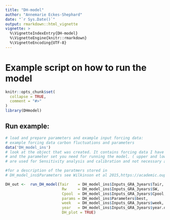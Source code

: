 ```yaml
---
title: "DH-model"
author: "Annemarie Eckes-Shephard"
date: "`r Sys.Date()`"
output: rmarkdown::html_vignette
vignette: >
  %\VignetteIndexEntry{DH-model}
  %\VignetteEngine{knitr::rmarkdown}
  %\VignetteEncoding{UTF-8}
---
```


# Example script on how to run the model

```r
knitr::opts_chunk$set(
  collapse = TRUE,
  comment = "#>"
)
library(DHmodel)

```


## Run example:

```r


# load and prepare parameters and example input forcing data:
# example forcing data carbon fluctuations and parameters
data('DH_model_ins')
# look at the object that was created. It contains forcing data I have prepared for three sites.
# and the parameter set you need for running the model. ( upper and lower parameter values for the 
# are used for Sensitivity analysis and calibration and not necessary at the moment.)

#for a description of the paratmers stored in
# DH_model_ins$Parameters see Wilkinson et al 2015,https://academic.oup.com/treephys/article-lookup/doi/10.1093/treephys/tpv010

DH_out <-  run_DH_model(Tair    = DH_model_ins$Inputs_GRA_3years$Tair,
                         Rw     = DH_model_ins$Inputs_GRA_3years$SW,
                         Cpool  = DH_model_ins$Inputs_GRA_3years$Cpool,
                         params = DH_model_ins$Parameters$best,
                         week   = DH_model_ins$Inputs_GRA_3years$week,
                         year   = DH_model_ins$Inputs_GRA_3years$year.datetime.,
                         DH_plot = TRUE)
```


